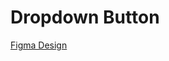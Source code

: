
<Meta title='Roadmap/Dropdown Button' />

# Dropdown Button

[Figma Design](<https://www.figma.com/file/BI4RtvvajB7E3EQHlNTL4I/Mirotone-UI-Components-(Community)?type=design&node-id=3642-13529&mode=design&t=lya7mgGuGGuYILSD-4>)
